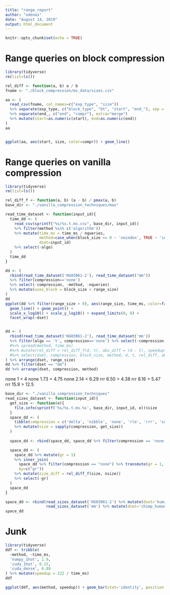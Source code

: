 ```yaml
---
title: "range_report"
author: "odenas"
date: "August 14, 2019"
output: html_document
---
```


```r
knitr::opts_chunk$set(echo = TRUE)
```


# Range queries on block compression 
```r
library(tidyverse)
rm(list=ls())

rel_diff <- function(a, b) a / b
fname <- "./block_compression/ms_data/sizes.csv"

aa <- (
  read_csv(fname, col_names=c("exp_type", "size"))
  %>% separate(exp_type, c("block_type", "bt", "start", "end_"), sep = "_")
  %>% separate(end_, c("end", "compr"), extra="merge")
  %>% mutate(start=as.numeric(start), end=as.numeric(end))
)
aa


ggplot(aa, aes(start, size, color=compr)) + geom_line()

```

# Range queries on vanilla compression 
```r
library(tidyverse)
rm(list=ls())

rel_diff_f <- function(a, b) (a - b) / pmax(a, b)
base_dir <- "./vanilla_compression_techniques/max"

read_time_dataset <- function(input_id){
  time_dd <- (
    read_csv(sprintf("%s/%s.t.ms.csv", base_dir, input_id))
    %>% filter(method %in% c('algorithm'))
    %>% mutate(time_ms = time_ms / nqueries, 
               method=case_when(block_size <= 0 ~ 'noindex', TRUE ~ 'indexed'),
               dset=input_id) 
    %>% select(-algo)
  )
  time_dd
}

dd <- (
  rbind(read_time_dataset('HG03061-2'), read_time_dataset("mm"))
  %>% filter(compression=='none')
  %>% select(-compression, -method, -nqueries)
  %>% mutate(uses_block = block_size < range_size)
)
dd
ggplot(dd %>% filter(range_size > 0), aes(range_size, time_ms, color=factor(block_size))) +
  geom_line() + geom_point() +
  scale_x_log10() + scale_y_log10() + expand_limits(0, 0) +
  facet_wrap(~dset)


dd <- (
  rbind(read_time_dataset('HG03061-2'), read_time_dataset('mm'))
  %>% filter(algo == 't', compression=='none') %>% select(-compression, -algo)
  #%>% spread(method, time_ms)
  #%>% mutate(rel_diff = rel_diff_f(d, t), abs_diff = (d - t), speedup=t/d)
  #%>% select(dset, compression, block_size, method, d, t, rel_diff, abs_diff, speedup)
) %>% arrange(dset, range_size)
dd %>% filter(dset == "mm")
dd %>% arrange(dset, compression, method)
```

none 1    < 4
none 1.73 < 4.75
none 2.14 < 6.29
rrr  6.50 > 4.38
rrr  8.16 > 5.47
rrr  15.9 > 12.5

```r
base_dir <- "./vanilla_compression_techniques"
read_sizes_dataset <- function(input_id){
  get_size <- function(e){
    file.info(sprintf('%s/%s.t.ms.%s', base_dir, input_id, e))$size
  }
  space_dd <- (
    tibble(compression = c('delta', 'nibble', 'none', 'rle', 'rrr', 'succint'))
    %>% mutate(size = sapply(compression, get_size))
  )
  
  space_dd <- rbind(space_dd, space_dd %>% filter(compression == 'none') %>% mutate(compression = 'word'))

  space_dd <- (
    space_dd %>% mutate(gr = 1)
    %>% inner_join(
      space_dd %>% filter(compression == "none") %>% transmute(gr = 1, nsize=size),
      by=c("gr"))
    %>% mutate(size_diff = rel_diff_f(size, nsize))
    %>% select(-gr)
  )
  space_dd  
}

space_dd <- rbind(read_sizes_dataset('HG03061-2') %>% mutate(dset='human_human'),
                  read_sizes_dataset('mm') %>% mutate(dset='chimp_human'))
space_dd
```


# Junk
```r
library(tidyverse)
ddf <- tribble(
  ~method, ~time_ms, 
  'numpy_1hot', 1.9, 
  'cuda_1hot', 0.25,
  'cuda_dense', 0.89
) %>% mutate(speedup = 122 / time_ms)
ddf

ggplot(ddf, aes(method, speedup)) + geom_bar(stat='identity', position = 'dodge') + labs(y = 'Speedup', subtitle = "Speedup over 'numpy_dense'")
  ```